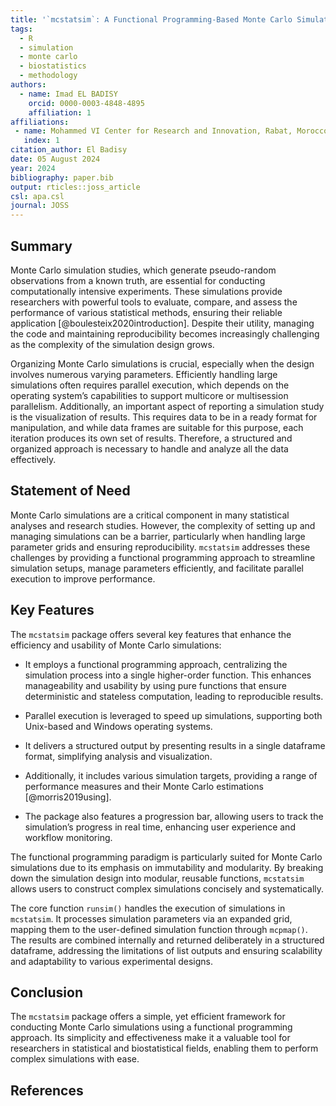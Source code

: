 ```yaml
---
title: '`mcstatsim`: A Functional Programming-Based Monte Carlo Simulation Tool with Parallel Computing Support'
tags:
  - R
  - simulation
  - monte carlo
  - biostatistics
  - methodology
authors:
  - name: Imad EL BADISY
    orcid: 0000-0003-4848-4895
    affiliation: 1
affiliations:
 - name: Mohammed VI Center for Research and Innovation, Rabat, Morocco
   index: 1
citation_author: El Badisy
date: 05 August 2024
year: 2024
bibliography: paper.bib
output: rticles::joss_article
csl: apa.csl
journal: JOSS
---
```


## Summary


Monte Carlo simulation studies, which generate pseudo-random observations from a known truth, are essential for conducting computationally intensive experiments. These simulations provide researchers with powerful tools to evaluate, compare, and assess the performance of various statistical methods, ensuring their reliable application [@boulesteix2020introduction]. Despite their utility, managing the code and maintaining reproducibility becomes increasingly challenging as the complexity of the simulation design grows.

Organizing Monte Carlo simulations is crucial, especially when the design involves numerous varying parameters. Efficiently handling large simulations often requires parallel execution, which depends on the operating system's capabilities to support multicore or multisession parallelism. Additionally, an important aspect of reporting a simulation study is the visualization of results. This requires data to be in a ready format for manipulation, and while data frames are suitable for this purpose, each iteration produces its own set of results. Therefore, a structured and organized approach is necessary to handle and analyze all the data effectively.



## Statement of Need

Monte Carlo simulations are a critical component in many statistical analyses and research studies. However, the complexity of setting up and managing simulations can be a barrier, particularly when handling large parameter grids and ensuring reproducibility. `mcstatsim` addresses these challenges by providing a functional programming approach to streamline simulation setups, manage parameters efficiently, and facilitate parallel execution to improve performance. 



## Key Features

The `mcstatsim` package offers several key features that enhance the efficiency and usability of Monte Carlo simulations:

- It employs a functional programming approach, centralizing the simulation process into a single higher-order function. This enhances manageability and usability by using pure functions that ensure deterministic and stateless computation, leading to reproducible results.

- Parallel execution is leveraged to speed up simulations, supporting both Unix-based and Windows operating systems.

- It delivers a structured output by presenting results in a single dataframe format, simplifying analysis and visualization.

- Additionally, it includes various simulation targets, providing a range of performance measures and their Monte Carlo estimations [@morris2019using].

- The package also features a progression bar, allowing users to track the simulation's progress in real time, enhancing user experience and workflow monitoring.


The functional programming paradigm is particularly suited for Monte Carlo simulations due to its emphasis on immutability and modularity. By breaking down the simulation design into modular, reusable functions, `mcstatsim` allows users to construct complex simulations concisely and systematically. 

The core function `runsim()` handles the execution of simulations in `mcstatsim`. It processes simulation parameters via an expanded grid, mapping them to the user-defined simulation function through `mcpmap()`. The results are combined internally and returned deliberately in a structured dataframe, addressing the limitations of list outputs and ensuring scalability and adaptability to various experimental designs.

## Conclusion

The `mcstatsim` package offers a simple, yet efficient framework for conducting Monte Carlo simulations using a functional programming approach. Its simplicity and effectiveness make it a valuable tool for researchers in statistical and biostatistical fields, enabling them to perform complex simulations with ease.

## References
